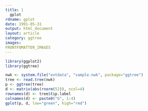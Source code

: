 ```yaml
---
title: |
  gplot
rdname: gplot
date: 1991-05-31
output: html_document
layout: article
category: ggtree
images:
FRONTFOMATTER_IMAGES
---
```


```r
library(ggplot2)
library(ggtree)
```

```r
nwk <- system.file("extdata", "sample.nwk", package="ggtree")
tree <- read.tree(nwk)
p <- ggtree(tree)
d <- matrix(abs(rnorm(52)), ncol=4)
rownames(d) <- tree$tip.label
colnames(d) <- paste0("G", 1:4)
gplot(p, d, low="green", high="red")



```